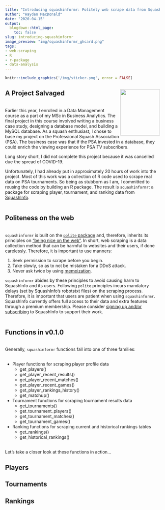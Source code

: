 ---
title: "Introducing squashinformr: Politely web scrape data from SquashInfo in R"
author: "Hayden MacDonald"
date: "2020-04-15"
output:
  blogdown::html_page:
    toc: false
slug: introducing-squashinformr
image_preview: "img/squashinformr_ghcard.png"
tags: 
- web-scraping
- R
- r-package
- data-analysis
---

```{r, echo=FALSE, dpi = 300, out.width="25%", out.height="25%", fig.align="right", eval=FALSE}
knitr::include_graphics('/img/sticker.png', error = FALSE)
```

## A Project Salvaged <img src="/img/sticker.png" width="129" height="150" align="right" />
&nbsp;  
Earlier this year, I enrolled in a Data Management course as a part of my MSc in Business Analytics. The final project in this course involved writing a business case study, designing a database model, and building a MySQL database. As a squash enthusiast, I chose to base my project on the Professional Squash Association (PSA). The business case was that if the PSA invested in a database, they could enrich the viewing experience for PSA TV subscribers.  

Long story short, I did not complete this project because it was cancelled due the spread of COVID-19.  

Unfortunately, I had already put in approximately 20 hours of work into the project. Most of this work was a collection of R code used to scrape real data on PSA tournaments. So being as stubborn as I am, I committed to reusing the code by building an R package. The result is `squashinformr`: a package for scraping player, tournament, and ranking data from <a href="http://www.squashinfo.com/" target="_blank">SquashInfo</a>.  
&nbsp;  

## Politeness on the web
&nbsp;  
`squashinformr` is built on the <a href="https://github.com/dmi3kno/polite" target="_blank">`polite` package</a> and, therefore, inherits its principles on <a href="https://www.ddrive.no/post/be-nice-on-the-web/" target="_blank">"being nice on the web"</a>. In short, web scraping is a data collection method that can be harmful to websites and their users, if done carelessly. Therefore, it is important to use manners:  

1. Seek permission to scrape before you begin.
2. Take slowly, so as to not be mistaken for a DDoS attack.
3. Never ask twice by using <a href="https://en.wikipedia.org/wiki/Memoization" target="_blank">memoization</a>.

`squashinformr` abides by these principles to avoid causing harm to SquashInfo and its users. Following `polite` principles incurs mandatory delays (set by SquashInfo's robotstxt files) on the scraping process. Therefore, it is important that users are patient when using `squashinformr`. SquashInfo currently offers full access to their data and extra features through a premium membership. Please consider <a href="http://www.squashinfo.com/signup" target="_blank">signing up and/or subscribing</a> to SquashInfo to support their work.  
&nbsp;  

## Functions in v0.1.0
&nbsp;  
Generally, `squashinformr` functions fall into one of three families:  
&nbsp;  

- Player functions for scraping player profile data
  - get_players()
  - get_player_recent_results()
  - get_player_recent_matches()
  - get_player_recent_games()
  - get_player_rankings_history()
  - get_matchup()
- Tournament functions for scraping tournament results data
  - get_tournaments()
  - get_tournament_players()
  - get_tournament_matches()
  - get_tournament_games()
- Ranking functions for scraping current and historical rankings tables
  - get_rankings()
  - get_historical_rankings()

&nbsp;  
Let's take a closer look at these functions in action...
&nbsp;  

## Players

## Tournaments

## Rankings


